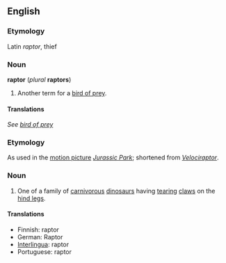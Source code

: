 ==English==
=== Etymology ===
Latin ''raptor'', thief

===Noun===
'''raptor''' (''plural'' '''raptors''')

#Another term for a [[bird of prey]].

====Translations====
''See [[bird of prey]]''

===Etymology===
As used in the [[motion picture]] ''[[w:Jurassic Park|Jurassic Park]]''; shortened from ''[[Velociraptor]]''.

===Noun===

#One of a family of [[carnivorous]] [[dinosaur]]s having [[tear]]ing [[claw]]s on the [[hind leg]]s.

====Translations====
*Finnish: raptor
*German: Raptor
*[[Interlingua]]: raptor
*Portuguese: raptor